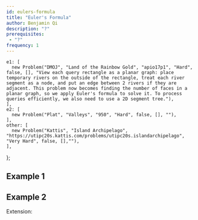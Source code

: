 ```yaml
---
id: eulers-formula
title: "Euler's Formula"
author: Benjamin Qi
description: "?"
prerequisites: 
 - "?"
frequency: 1
---
```



    e1: [
      new Problem("DMOJ", "Land of the Rainbow Gold", "apio17p1", "Hard", false, [], "View each query rectangle as a planar graph: place temporary rivers on the outside of the rectangle, treat each river segment as a node, and put an edge between 2 rivers if they are adjacent. This problem now becomes finding the number of faces in a planar graph, so we apply Euler's formula to solve it. To process queries efficiently, we also need to use a 2D segment tree."),
    ],
    e2: [
      new Problem("Plat", "Valleys", "950", "Hard", false, [], ""),
    ],
    other: [
      new Problem("Kattis", "Island Archipelago", "https://utipc20s.kattis.com/problems/utipc20s.islandarchipelago", "Very Hard", false, [],""),
    ],
};

## Example 1

<Problems problems={problems.e1} />

## Example 2

<Problems problems={problems.e2} />

Extension:

<Problems problems={problems.other} />